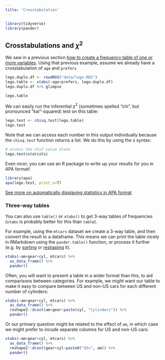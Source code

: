 ```yaml
---
title: 'Crosstabulation'
---
```




```r
library(tidyverse)
library(pander)
```



## Crosstabulations and $\chi^2$ {- #crosstabs}


We saw in a previous section [how to create a frequency table of one or more variables](#frequency-tables). Using that previous example, assume  we already have a crosstabulation of `age` and `prefers`

```r
lego.duplo.df <- readRDS("data/lego.RDS")
lego.table <- xtabs(~age+prefers, lego.duplo.df)
lego.duplo.df %>% glimpse
```

```r
lego.table
```

We can easily run the inferential $\chi^2$ (sometimes spelled "chi", but pronounced "kai"-squared) test on this table:


```r
lego.test <- chisq.test(lego.table)
lego.test
```


Note that we can access each number in this output individually because the `chisq.test` function returns a list. We do this by using the `$` syntax:


```r
# access the chi2 value alone
lego.test$statistic
```

Even nicer,  you can use an R package to write up your results for you in APA format!


```r
library(apa)
apa(lego.test, print_n=T)
```

[See more on automatically displaying statistics in APA format](#apa-output)



### Three-way tables {-}

You can also use `table()` or `xtabs()` to get 3-way tables of frequencies (`xtabs` is probably better for this than `table`). 

For example, using the `mtcars` dataset we create a 3-way table, and then convert the result to a dataframe. This means we can print the table nicely in RMarkdown using the `pander.table()` function, or process it further (e.g. by [sorting](#sorting) or [reshaping](#reshaping) it).

```r
xtabs(~am+gear+cyl, mtcars) %>%
  as_data_frame() %>% 
  pander()
```



Often, you will want to present a table in a wider format than this, to aid comparisons between categories. For example, we might want our table to make it easy to compare between US and non-US cars for each different number of cylinders:


```r
xtabs(~am+gear+cyl, mtcars) %>%
  as_data_frame() %>% 
  reshape2::dcast(am+gear~paste(cyl, "Cylinders")) %>% 
  pander()
```



Or our primary question might be related to the effect of `am`, in which case we might prefer to incude separate columns for US and non-US cars:

```r
xtabs(~am+gear+cyl, mtcars) %>%
  as_data_frame() %>% 
  reshape2::dcast(gear+cyl~paste0("US=", am)) %>% 
  pander()
```







